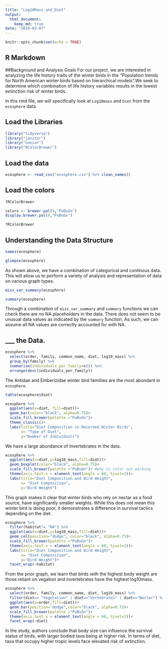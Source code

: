 ```yaml
---
title: "Log10Mass_and_Diet"
output: 
  html_document: 
    keep_md: true
date: "2024-03-07"
---
```


```r
knitr::opts_chunk$set(echo = TRUE)
```

## R Markdown

##Background and Analysis Goals For our project, we are interested in analyzing the life history traits of the winter birds in the "Population trends for North American winter birds based on hierarchical models".We seek to determine which combination of life history variables results in the lowest extinction risk of winter birds.

In this rmd file, we will specifically look at `Log10mass` and `Diet` from the `ecosphere` data.

## Load the Libraries

```r
library("tidyverse")
library("janitor")
library("naniar")
library("RColorBrewer")
```

## Load the data

```r
ecosphere <- read_csv("ecosphere.csv") %>% clean_names()
```

## Load the colors

```r
?RColorBrewer
```

```r
colors <- brewer.pal(9,"PuBuGn")
display.brewer.pal(9,"PuBuGn")
```

```r
?RColorBrewer
```

## Understanding the Data Structure

```r
names(ecosphere)
```

```r
glimpse(ecosphere)
```

As shown above, we have a combination of categorical and continous data. This will allow us to perform a variety of analysis and representation of data on various graph types.

```r
miss_var_summary(ecosphere)
```

```r
summary(ecosphere)
```

Through a combination of `miss_var_summary` and `summary` functions we can check there are no NA placeholders in the data. There does not seem to be unusual data values as indicated by the `summary` function. As such, we can assume all NA values are correclty accounted for with NA.

## \_\_\_ the Data.

```r
ecosphere %>% 
  select(order, family, common_name, diet, log10_mass) %>% 
  group_by(family) %>% 
  summarise(individuals_per_family=n()) %>% 
  arrange(desc(individuals_per_family))
```

The Antidae and Emberizidae winter bird famiilies are the most abundant in `ecosphere`.

```r
table(ecosphere$diet)
```

```r
ecosphere %>% 
  ggplot(aes(x=diet, fill=diet))+
  geom_bar(color="black", alpha=0.75)+
  scale_fill_brewer(palette ="PuBuGn")+
  theme_classic()+
  labs(title="Diet Composition in Recorded Winter Birds",
       x= "Type of Diet",
       y="Number of Individuals")
```

We have a large abundance of Invertebrates in the data.

```r
ecosphere %>% 
  ggplot(aes(x=diet,y=log10_mass,fill=diet))+
  geom_boxplot(color="black", alpha=0.75)+
  scale_fill_brewer(palette ="PuBuGn")+ #why is color not working
  theme(axis.text.x = element_text(angle = 60, hjust=1))+
  labs(title="Diet Composition and Bird Weight",
       x= "Diet Composition",
       y="Bird Weight")
```

This graph makes it clear that winter birds who rely on nectar as a food source, have significantly smaller weights. While this does not mean this winter bird is doing poor, it demonstrates a difference in survival tactics depending on the diet.

```r
ecosphere %>% 
  filter(habitat!= "NA") %>% 
  ggplot(aes(x=diet,y=log10_mass,fill=diet))+
  geom_col(position="dodge", color="black", alpha=0.75)+
  scale_fill_brewer(palette ="PuBuGn")+
  theme(axis.text.x = element_text(angle = 60, hjust=1))+
  labs(title="Diet Composition and Bird Weight",
       x= "Diet Composition",
       y="Bird Weight")+
  facet_wrap(~habitat)
```

From the prior graph, we learn that birds with the highest body weight are those reliant on vegation and invertebrates have the highest log10mass. 

```r
ecosphere %>% 
  select(order, family, common_name, diet, log10_mass) %>%
  filter(diet== "Vegetation" | diet=="Vertebrates" | diet=="Nectar") %>% 
  ggplot(aes(x=order,fill=diet))+
  geom_bar(position="dodge",color="black", alpha=0.75)+
  scale_fill_brewer(palette ="PuBuGn")+
  theme(axis.text.x = element_text(angle = 60, hjust=1))+
  facet_wrap(~diet)
```

In the study, authors conclude that body size can influence the survival status of birds, with larger bodied taxa being at higher risk. In terms of diet, taxa that occupy higher tropic levels face elevated risk of extinction. 

